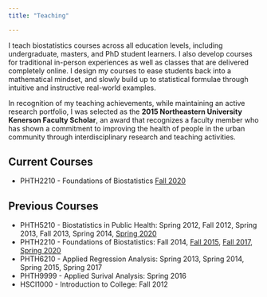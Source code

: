 ```yaml
---
title: "Teaching"

---
```

I teach biostatistics courses across all education levels, including undergraduate, masters, and PhD student learners. I also develop courses for traditional in-person experiences as well as classes that are delivered completely online. I design my courses to ease students back into a mathematical mindset, and slowly build up to statistical formulae through intuitive and instructive real-world examples. 

In recognition of my teaching achievements, while maintaining an active research portfolio, I was selected as the **2015 Northeastern University Kenerson Faculty Scholar**, an award that recognizes a faculty member who has shown a commitment to improving the health of people in the urban community through interdisciplinary research and teaching activities. 

## Current Courses  
* PHTH2210 - Foundations of Biostatistics [Fall 2020](LINK)

## Previous Courses
* PHTH5210 - Biostatistics in Public Health: Spring 2012, Fall 2012, Spring 2013, Fall 2013, Spring 2014, [Spring 2020](PHTH_5210_Syllabus_spring 2020.pdf)  
* PHTH2210 - Foundations of Biostatistics: Fall 2014, [Fall 2015](FoundationsOfBiostatistics_Syllabus.pdf), [Fall 2017](FoundationsOfBiostatistics_Syllabus_2017.pdf), [Spring 2020](https://justinmanjourides.github.io/PHTH2210)  
* PHTH6210 - Applied Regression Analysis: Spring 2013, Spring 2014, Spring 2015, Spring 2017
* PHTH9999 - Applied Surival Analysis: Spring 2016
* HSCI1000 - Introduction to College: Fall 2012